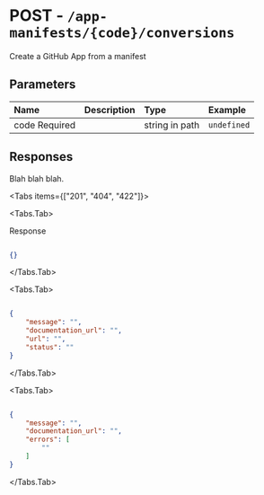 
# POST - `/app-manifests/{code}/conversions`

Create a GitHub App from a manifest

## Parameters

| Name | Description | Type | Example |
| :---- | :---- | :---- | :---- |
| code <span class="bg-blue-100 text-blue-800 text-xs font-medium me-2 px-2.5 py-0.5 rounded dark:bg-blue-900 dark:text-blue-300">Required</span> |  | string in path | `undefined` |

## Responses

Blah blah blah.

<Tabs items={["201", "404", "422"]}>

<Tabs.Tab>

Response

```json

{}

```

</Tabs.Tab>

<Tabs.Tab>



```json

{
    "message": "",
    "documentation_url": "",
    "url": "",
    "status": ""
}

```

</Tabs.Tab>

<Tabs.Tab>



```json

{
    "message": "",
    "documentation_url": "",
    "errors": [
        ""
    ]
}

```

</Tabs.Tab>

</Tabs>